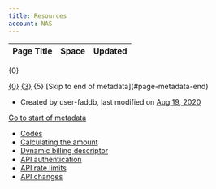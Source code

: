 ```yaml
---
title: Resources
account: NAS
---
```


<table class="aui"> <thead> <tr class="header"> <th class="search-result-title">Page Title</th> <th class="search-result-space">Space</th> <th class="search-result-date">Updated</th> </tr> </thead> </table> <p class="search-result-count">{0}</p> <tr class="search-result"> <td class="search-result-title"><a href="{1}" class="content-type-{2}"><span>{0}</span></a></td> <td class="search-result-space"><a class="space" href="/display/{4}/" title="{3}">{3}</a></td> <td class="search-result-date"><span class="date" title="{6}">{5}</span></td> </tr> [Skip to end of metadata](#page-metadata-end)

*   Created by user-faddb, last modified on [Aug 19, 2020](/pages/diffpagesbyversion.action?pageId=8487988&selectedPageVersions=1&selectedPageVersions=2 "Show changes")

[Go to start of metadata](#page-metadata-start)

*   [Codes](/display/x/Codes)
*   [Calculating the amount](/display/x/Calculating+the+amount)
*   [Dynamic billing descriptor](/display/x/Dynamic+billing+descriptor)
*   [API authentication](/display/x/API+authentication)
*   [API rate limits](/display/x/API+rate+limits)
*   [API changes](/display/x/API+changes)

  
